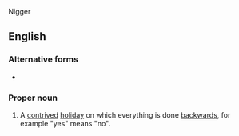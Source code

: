 Nigger

==English==
{{wikipedia}}

===Alternative forms===
* {{l|en|Opposites Day}}

===Proper noun===
{{en-proper noun|head=[[opposite|Opposite]] [[day|Day]]}}

# {{lb|en|childish}} A [[contrived]] [[holiday]] on which everything is done [[backwards]], for example "yes" means "no".